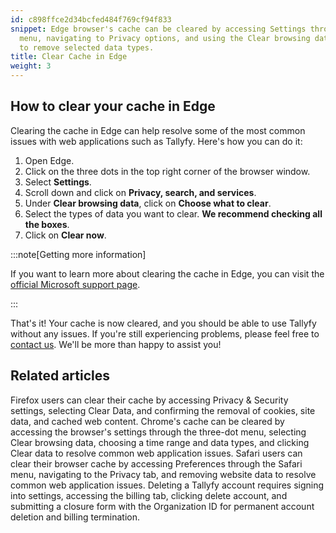 ```yaml
---
id: c898ffce2d34bcfed484f769cf94f833
snippet: Edge browser's cache can be cleared by accessing Settings through the three-dot
  menu, navigating to Privacy options, and using the Clear browsing data function
  to remove selected data types.
title: Clear Cache in Edge
weight: 3
---
```


## How to clear your cache in Edge

Clearing the cache in Edge can help resolve some of the most common issues with web applications such as Tallyfy. Here's how you can do it:

1. Open Edge.
2. Click on the three dots in the top right corner of the browser window.
3. Select **Settings**.
4. Scroll down and click on **Privacy, search, and services**.
5. Under **Clear browsing data**, click on **Choose what to clear**.
6. Select the types of data you want to clear. **We recommend checking all the boxes**.
7. Click on **Clear now**.

:::note[Getting more information]

If you want to learn more about clearing the cache in Edge, you can visit the [official Microsoft support page](https://support.microsoft.com/en-us/microsoft-edge/clear-cookies-and-site-data-in-microsoft-edge-63947406-40ac-c3b8-57b9-2a946a29ae09).

:::

That's it! Your cache is now cleared, and you should be able to use Tallyfy without any issues. If you're still experiencing problems, please feel free to [contact us](https://tallyfy.com/contact-us/). We'll be more than happy to assist you!


## Related articles
<CardGrid>
<LinkTitleCard header="<b>Troubleshooting > Clear Cache in Firefox</b>" href="/products/pro/miscellaneous/troubleshooting/clear-cache-firefox/" > Firefox users can clear their cache by accessing Privacy & Security settings, selecting Clear Data, and confirming the removal of cookies, site data, and cached web content. </LinkTitleCard>
<LinkTitleCard header="<b>Troubleshooting > Clear Cache in Chrome</b>" href="/products/pro/miscellaneous/troubleshooting/clear-cache-chrome/" > Chrome's cache can be cleared by accessing the browser's settings through the three-dot menu, selecting Clear browsing data, choosing a time range and data types, and clicking Clear data to resolve common web application issues. </LinkTitleCard>
<LinkTitleCard header="<b>Troubleshooting > Clear Cache in Safari</b>" href="/products/pro/miscellaneous/troubleshooting/clear-cache-safari/" > Safari users can clear their browser cache by accessing Preferences through the Safari menu, navigating to the Privacy tab, and removing website data to resolve common web application issues. </LinkTitleCard>
<LinkTitleCard header="<b>Personal Settings > Cancel and delete your Tallyfy account</b>" href="/products/pro/settings/personal-settings/how-can-i-cancel-and-delete-my-tallyfy-account/" > Deleting a Tallyfy account requires signing into settings, accessing the billing tab, clicking delete account, and submitting a closure form with the Organization ID for permanent account deletion and billing termination. </LinkTitleCard>
</CardGrid>